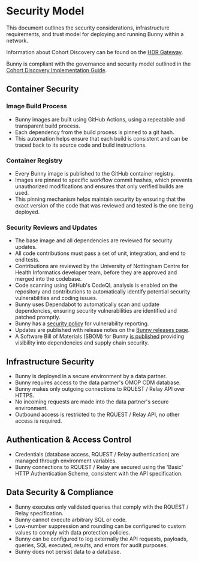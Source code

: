 
# Security Model

This document outlines the security considerations, infrastructure requirements, and trust model for deploying and running Bunny within a network. 

Information about Cohort Discovery can be found on the [HDR Gateway](https://healthdatagateway.org/en/about/cohort-discovery).

Bunny is compliant with the governance and security model outlined in the [Cohort Discovery Implementation Guide](https://healthdatagateway.org/en/data-custodian/support/cohort-discovery). 

## Container Security

### Image Build Process
- Bunny images are built using GitHub Actions, using a repeatable and transparent build process. 
- Each dependency from the build process is pinned to a git hash.
- This automation helps ensure that each build is consistent and can be traced back to its source code and build instructions.

### Container Registry
- Every Bunny image is published to the GitHub container registry. 
- Images are pinned to specific workflow commit hashes, which prevents unauthorized modifications and ensures that only verified builds are used. 
- This pinning mechanism helps maintain security by ensuring that the exact version of the code that was reviewed and tested is the one being deployed.

### Security Reviews and Updates
- The base image and all dependencies are reviewed for security updates.
- All code contributions must pass a set of unit, integration, and end to end tests. 
- Contributions are reviewed by the University of Nottingham Centre for Health Informatics developer team, before they are approved and merged into the codebase.
- Code scanning using GitHub's CodeQL analysis is enabled on the repository and contributions to automatically identify potential security vulnerabilities and coding issues.
- Bunny uses Dependabot to automatically scan and update dependencies, ensuring security vulnerabilities are identified and patched promptly.
- Bunny has a [security policy](https://github.com/Health-Informatics-UoN/hutch-bunny/security) for vulnerability reporting.
- Updates are published with release notes on the [Bunny releases page](https://github.com/Health-Informatics-UoN/hutch-bunny/releases). 
- A Software Bill of Materials (SBOM) for Bunny [is published](https://github.com/Health-Informatics-UoN/hutch-bunny/network/dependencies) providing visibility into dependencies and supply chain security.

## Infrastructure Security

- Bunny is deployed in a secure environment by a data partner. 
- Bunny requires access to the data partner's OMOP CDM database.
- Bunny makes only outgoing connections to RQUEST / Relay API over HTTPS.
- No incoming requests are made into the data partner's secure environment.
- Outbound access is restricted to the RQUEST / Relay API, no other access is required.

## Authentication & Access Control
- Credentials (database access, RQUEST / Relay authentication) are managed through environment variables.
- Bunny connections to RQUEST / Relay are secured using the 'Basic' HTTP Authentication Scheme, consistent with the API specification.

## Data Security & Compliance
- Bunny executes only validated queries that comply with the RQUEST / Relay specification.
- Bunny cannot execute arbitrary SQL or code.
- Low-number suppression and rounding can be configured to custom values to comply with data protection policies.
- Bunny can be configured to log externally the API requests, payloads, queries, SQL executed, results, and errors for audit purposes.
- Bunny does not persist data to a database.
